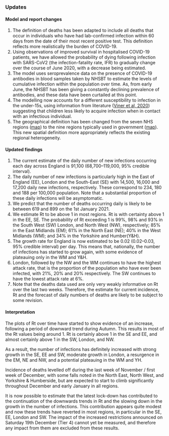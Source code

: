 ### Updates

#### Model and report changes

1. The definition of deaths has been adapted to include all deaths that occur in individuals who have had lab-confirmed infection within 60 days from the date of their most recent positive test. This definition reflects more realistically the burden of COVID-19.
2. Using observations of improved survival in hospitalised COVID-19 patients, we have allowed the probability of dying following infection with SARS-CoV2 (the infection-fatality rate, IFR) to gradually change over the course of June 2020, with a decrease being estimated.
3. The model uses seroprevalence data on the presence of COVID-19 antibodies in blood samples taken by NHSBT to estimate the levels of cumulative infection within the population over time. As, from early June, the NHSBT has been giving a constantly declining prevalence of antibodies, and these data have been curtailed at this point.
1. The modelling now accounts for a different susceptibility to infection in the under-15s, using information from literature ([Viner et al, 2020](https://jamanetwork.com/journals/jamapediatrics/fullarticle/2771181)) suggesting that children less likely to acquire infection when in contact with an infectious individual.
1. The geographical definition has been changed from the seven NHS regions ([map](https://www.arcgis.com/sharing/rest/content/items/e4dd34a2d07b43088e17ed73e1bd3357/data)) to the nine regions typically used in government ([map](https://www.arcgis.com/sharing/rest/content/items/738566d958834b70a809dc72a154eaf9/data)). This new spatial definition more appropriately reflects the existing regional heterogeneity.


#### Updated findings

1. The current estimate of the daily number of new infections occurring each day across England is 91,100 (68,700--119,000, 95% credible interval).
2. The daily number of new infections is particularly high in the East of England (EE), London and the South-East (SE) with 14,500, 16,000 and 17,200 daily new infections, respectively. These correspond to 234, 180 and 188 per 100,000 population. Note that a substantial proportion of these daily infections will be asymptomatic.
3. We predict that the number of deaths occurring daily is likely to be between 619 and 899 on the 1st January 2021. 
4. We estimate Rt to be above 1 in most regions. Rt is with certainty above 1 in the EE, SE. The probability of Rt exceeding 1 is 99%, 98% and 93% in the South West (SW) London, and North West (NW), respectively; 85% in the East Midlands (EM); 61% in the North East (NE);  40% in the West Midlands (WM); and 34% in the Yorkshire and Humber(Y&H).
5. The growth rate for England is now estimated to be 0.02 (0.02--0.03, 95% credible interval) per day. This means that, nationally, the number of infections has started to grow again, with some evidence of plateauing only in the WM and Y&H.
6. London, followed by the NW and the WM continues to have the highest attack rate, that is the proportion of the population who have ever been infected, with 21%, 20% and 20% respectively. The SW continues to have the lowest attack rate at 6%.
7. Note that the deaths data used are only very weakly informative on Rt over the last two weeks. Therefore, the estimate for current incidence, Rt and the forecast of daily numbers of deaths are likely to be subject to some revision.


#### Interpretation

The plots of Rt over time have started to show evidence of an increase, following a period of downward trend during Autumn. This results in most of the Rt values being around 1. Rt is certainly above 1 in the SE and EE, and almost certainly above 1 in the SW, London, and NW.

As a result, the number of infections has definitely increased with strong growth in the SE, EE and SW, moderate growth in London, a resurgence in the EM, NE and NW, and a potential plateauing in the WM and YH.

Incidence of deaths levelled off during the last week of November / first week of December, with some falls noted in the North East, North West, and Yorkshire & Humberside, but are expected to start to climb significantly throughout December and early January in all regions.

It is now possible to estimate that the latest lock-down has contributed to the continuation of the downwards trends in Rt and the slowing down in the growth in the number of infections. This contribution appears quite modest and now these trends have reverted in most regions, in particular in the SE, EE, London and SW. The impact of the increased restrictions announced on Saturday 19th December (Tier 4) cannot yet be measured, and therefore any impact from them are excluded from these results.


